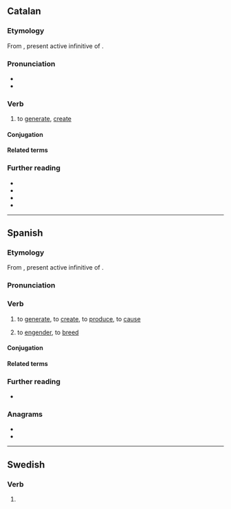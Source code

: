 ==Catalan==

===Etymology===
From {{der|ca|la|generāre}}, present active infinitive of {{m|la|generō}}.

===Pronunciation===
* {{ca-IPA}}
* {{rhymes|ca|a(ɾ)}}

===Verb===
{{ca-verb}}

# to [[generate]], [[create]]

====Conjugation====
{{ca-conj-ar|gener}}

====Related terms====
{{rel4|ca
|generació
|generador
|generatiu
|regenerar}}

===Further reading===
* {{R:IEC2}}
* {{R:GDLC}}
* {{R:DNV}}
* {{R:DCVB}}

----

==Spanish==

===Etymology===
From {{der|es|la|generāre}}, present active infinitive of {{m|la|generō}}.

===Pronunciation===
{{es-IPA}}

===Verb===
{{es-verb}}

# to [[generate]], to [[create]], to [[produce]], to [[cause]]
#: {{uxi|es|Una política de Estado para '''generar''' riqueza|A state policy to create wealth}}
#: {{syn|es|crear}}
# {{lb|es|figurative}} to [[engender]], to [[breed]]
#: {{uxi|es|El sufrimiento  '''genera''' frecuentemente una especie de resiliencia.|Suffering often '''engenders''' a kind of resilience.}}

====Conjugation====
{{es-conj-ar|gener|combined=1}}

====Related terms====
{{rel4|es
|generación
|generador
|generativo
|regenerar}}

===Further reading===
* {{R:DRAE}}

===Anagrams===
* {{l|es|negrera}}
* {{l|es|renegar}}

----

==Swedish==

===Verb===
{{head|sv|verb form}}

# {{sv-verb-form-pre|genera}}